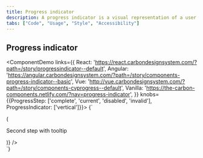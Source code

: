 ```yaml
---
title: Progress indicator
description: A progress indicator is a visual representation of a user's progress through a set of steps. It guides the user through a number of steps in order to complete a specified process.
tabs: ["Code", "Usage", "Style", "Accessibility"]
---
```


## Progress indicator

<ComponentDemo
  links={{
    React: 'https://react.carbondesignsystem.com/?path=/story/progressindicator--default',
    Angular:
      'https://angular.carbondesignsystem.com/?path=/story/components-progress-indicator--basic',
    Vue: 'http://vue.carbondesignsystem.com/?path=/story/components-cvprogress--default',
    Vanilla: 'https://the-carbon-components.netlify.com/?nav=progress-indicator',
  }}
  knobs={{ProgressStep: ['complete', 'current', 'disabled', 'invalid'], ProgressIndicator: ['vertical']}}>
  {`
  <div className="some-container">
    <ProgressIndicator currentIndex={1}>
        <ProgressStep
          label="First step"
          description="Step 1: Getting started with Carbon Design System"
        />
        <ProgressStep
          current
          label="Second step with tooltip"
          description="Step 2: Getting started with Carbon Design System"
          renderLabel={() => (
            <Tooltip
              direction="bottom"
              showIcon={false}
              triggerClassName="bx--progress-label"
              triggerText="Second step with tooltip"
              tooltipId="tooltipId-0">
              <p>Second step with tooltip</p>
            </Tooltip>
          )}
        />
        <ProgressStep
          label="Third step"
          description="Step 3: Getting started with Carbon Design System"
          secondaryLabel="Optional label"
        />
        <ProgressStep
          invalid
          label="Fourth step"
          description="Step 4: Getting started with Carbon Design System"
        />
        <ProgressStep
          disabled
          label="Fifth step"
          description="Step 5: Getting started with Carbon Design System"
        />
      </ProgressIndicator>
  </div>
`}

</ComponentDemo>
